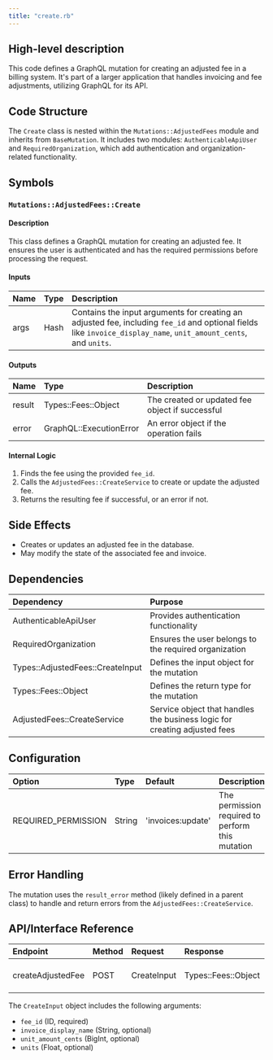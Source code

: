 ```yaml
---
title: "create.rb"
---
```


## High-level description
This code defines a GraphQL mutation for creating an adjusted fee in a billing system. It's part of a larger application that handles invoicing and fee adjustments, utilizing GraphQL for its API.

## Code Structure
The `Create` class is nested within the `Mutations::AdjustedFees` module and inherits from `BaseMutation`. It includes two modules: `AuthenticableApiUser` and `RequiredOrganization`, which add authentication and organization-related functionality.

## Symbols

### `Mutations::AdjustedFees::Create`
#### Description
This class defines a GraphQL mutation for creating an adjusted fee. It ensures the user is authenticated and has the required permissions before processing the request.

#### Inputs
| Name | Type | Description |
|:-----|:-----|:------------|
| args | Hash | Contains the input arguments for creating an adjusted fee, including `fee_id` and optional fields like `invoice_display_name`, `unit_amount_cents`, and `units`. |

#### Outputs
| Name | Type | Description |
|:-----|:-----|:------------|
| result | Types::Fees::Object | The created or updated fee object if successful |
| error | GraphQL::ExecutionError | An error object if the operation fails |

#### Internal Logic
1. Finds the fee using the provided `fee_id`.
2. Calls the `AdjustedFees::CreateService` to create or update the adjusted fee.
3. Returns the resulting fee if successful, or an error if not.

## Side Effects
- Creates or updates an adjusted fee in the database.
- May modify the state of the associated fee and invoice.

## Dependencies
| Dependency | Purpose |
|:-----------|:--------|
| AuthenticableApiUser | Provides authentication functionality |
| RequiredOrganization | Ensures the user belongs to the required organization |
| Types::AdjustedFees::CreateInput | Defines the input object for the mutation |
| Types::Fees::Object | Defines the return type for the mutation |
| AdjustedFees::CreateService | Service object that handles the business logic for creating adjusted fees |

## Configuration
| Option | Type | Default | Description |
|:-------|:-----|:--------|:------------|
| REQUIRED_PERMISSION | String | 'invoices:update' | The permission required to perform this mutation |

## Error Handling
The mutation uses the `result_error` method (likely defined in a parent class) to handle and return errors from the `AdjustedFees::CreateService`.

## API/Interface Reference
| Endpoint | Method | Request | Response | Description |
|:---------|:-------|:--------|:---------|:------------|
| createAdjustedFee | POST | CreateInput | Types::Fees::Object | Creates an adjusted fee |

The `CreateInput` object includes the following arguments:
- `fee_id` (ID, required)
- `invoice_display_name` (String, optional)
- `unit_amount_cents` (BigInt, optional)
- `units` (Float, optional)